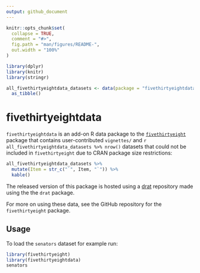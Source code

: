 ```yaml
---
output: github_document
---
```


<!-- README.md is generated from README.Rmd. Please edit that file -->

```r
knitr::opts_chunk$set(
  collapse = TRUE,
  comment = "#>",
  fig.path = "man/figures/README-",
  out.width = "100%"
)

library(dplyr)
library(knitr)
library(stringr)

all_fivethirtyeightdata_datasets <- data(package = "fivethirtyeightdata")$result[, c("Item", "Title")] %>%
  as_tibble()
```



# fivethirtyeightdata

`fivethirtyeightdata` is an add-on R data package to the [`fivethirtyeight`](fivethirtyeight-r.netlify.app/) package that contains user-contributed `vignettes/`
and `r all_fivethirtyeightdata_datasets %>% nrow()` datasets that could not be included in `fivethirtyeight` due to CRAN package size restrictions:

```r
all_fivethirtyeightdata_datasets %>% 
  mutate(Item = str_c("`", Item, "`")) %>% 
  kable()
```

The released version of this package is hosted using a [drat](https://github.com/fivethirtyeightdata/drat) repository made using the the `drat` package.

For more on using these data, see the GitHub repository for the `fivethirtyeight` package.

## Usage 

To load the `senators` dataset for example run:

```r
library(fivethirtyeight)
library(fivethirtyeightdata)
senators
```
